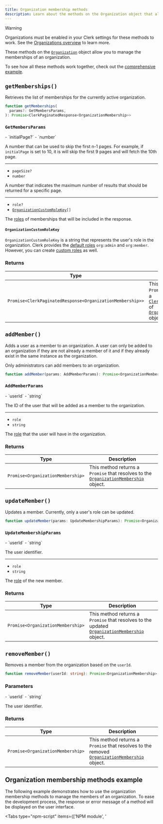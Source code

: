 ```yaml
---
title: Organization membership methods
description: Learn about the methods on the Organization object that allow you to manage the members of an organization.
---
```


> [!WARNING]
> Organizations must be enabled in your Clerk settings for these methods to work. See the [Organizations overview](/docs/organizations/overview#enable-organizations-in-your-application) to learn more.

These methods on the [`Organization`](/docs/references/javascript/organization/organization) object allow you to manage the memberships of an organization.

To see how all these methods work together, check out the [comprehensive example](#organization-membership-methods-example).

## `getMemberships()`

Retrieves the list of memberships for the currently active organization.

```typescript
function getMemberships(
  params?: GetMembersParams,
): Promise<ClerkPaginatedResponse<OrganizationMembership>>
```

### `GetMembersParams`

<Properties>
  - `initialPage?`
  - `number`

  A number that can be used to skip the first n-1 pages. For example, if `initialPage` is set to 10, it is will skip the first 9 pages and will fetch the 10th page.

  ---

  - `pageSize?`
  - `number`

  A number that indicates the maximum number of results that should be returned for a specific page.

  ---

  - `role?`
  - <code>[OrganizationCustomRoleKey](#organization-custom-role-key)\[]</code>

  The [roles](/docs/organizations/roles-permissions) of memberships that will be included in the response.
</Properties>

#### `OrganizationCustomRoleKey`

`OrganizationCustomRoleKey` is a string that represents the user's role in the organization. Clerk provides the [default roles](/docs/organizations/roles-permissions#default-roles) `org:admin` and `org:member`. However, you can create [custom roles](/docs/organizations/create-roles-permissions) as well.

### Returns

| Type | Description |
| - | - |
| `Promise<ClerkPaginatedResponse<OrganizationMembership>>` | This method returns a `Promise` that resolves to a [`ClerkPaginatedResponse`][pag-ref] of [`OrganizationMembership`][org-mem-ref] objects. |

## `addMember()`

Adds a user as a member to an organization. A user can only be added to an organization if they are not already a member of it and if they already exist in the same instance as the organization.

Only administrators can add members to an organization.

```typescript
function addMember(params: AddMemberParams): Promise<OrganizationMembership>
```

### `AddMemberParams`

<Properties>
  - `userId`
  - `string`

  The ID of the user that will be added as a member to the organization.

  ---

  - `role`
  - `string`

  The [role](/docs/organizations/roles-permissions) that the user will have in the organization.
</Properties>

### Returns

| Type | Description |
| - | - |
| `Promise<OrganizationMembership>` | This method returns a `Promise` that resolves to the [`OrganizationMembership`][org-mem-ref] object. |

## `updateMember()`

Updates a member. Currently, only a user's role can be updated.

```typescript
function updateMember(params: UpdateMembershipParams): Promise<OrganizationMembership>
```

### `UpdateMembershipParams`

<Properties>
  - `userId`
  - `string`

  The user identifier.

  ---

  - `role`
  - `string`

  The [role](/docs/organizations/roles-permissions) of the new member.
</Properties>

### Returns

| Type | Description |
| - | - |
| `Promise<OrganizationMembership>` | This method returns a `Promise` that resolves to the updated [`OrganizationMembership`][org-mem-ref] object. |

## `removeMember()`

Removes a member from the organization based on the `userId`.

```typescript
function removeMember(userId: string): Promise<OrganizationMembership>
```

### Parameters

<Properties>
  - `userId`
  - `string`

  The user identifier.
</Properties>

### Returns

| Type | Description |
| - | - |
| `Promise<OrganizationMembership>` | This method returns a `Promise` that resolves to the removed [`OrganizationMembership`][org-mem-ref] object. |

## Organization membership methods example

The following example demonstrates how to use the organization membership methods to manage the members of an organization. To ease the development process, the response or error message of a method will be displayed on the user interface.

<Tabs type="npm-script" items={['NPM module', '<script>']}>
  <Tab>
    For the following example, your HTML file should look like this:

    ```html {{ filename: 'index.html' }}
    <!doctype html>
    <html lang="en">
      <head>
        <meta charset="UTF-8" />
        <link rel="icon" type="image/svg+xml" href="/vite.svg" />
        <meta name="viewport" content="width=device-width, initial-scale=1.0" />
        <title>Clerk + JavaScript App</title>
        <style>
          /* Style for the table */
          table {
            border-collapse: collapse; /* Collapse borders into a single border */
            border: 1px solid black; /* Border for the entire table */
          }

          /* Style for table cells */
          td,
          th {
            border: 1px solid black; /* Border for each cell */
            padding: 2px; /* Optional: Add padding to cells */
          }
        </style>
      </head>
      <body>
        <div id="app"></div>

        <p id="error-container" hidden>
          Error:
          <span id="error-message"></span>
        </p>

        <h2>Memberships List</h2>
        <table id="memberships_table">
          <thead>
            <tr>
              <th>User ID</th>
              <th>Identifier</th>
              <th>Role</th>
              <th id="update-role-head" hidden>Update role</th>
              <th id="remove-member-head" hidden>Remove member</th>
            </tr>
          </thead>
          <tbody id="memberships_table_body"></tbody>
        </table>

        <div id="add-member-container">
          <h2>Add member</h2>
          <input id="member-user-id" placeholder="Enter member's user ID" />
          <button id="add-member">Add member</button>
        </div>

        <h2>Response:</h2>
        <pre id="response"></pre>

        <script type="module" src="/main.js"></script>
      </body>
    </html>
    ```

    And your JavaScript file should look like this:

    ```js {{ filename: 'main.js', mark: [13, 41, 58, 75] }}
    import { Clerk } from '@clerk/clerk-js'

    // Initialize Clerk with your Clerk publishable key
    const clerk = new Clerk('{{pub_key}}')
    await clerk.load()

    if (clerk.user) {
      // Check for an active organization
      if (clerk.organization) {
        // Render list of organization memberships
        async function renderMemberships(organization, isAdmin) {
          try {
            const { data } = await organization.getMemberships()

            const memberships = data
            console.log(`getMemberships:`, memberships)

            memberships.map((membership) => {
              const membershipTable = document.getElementById('memberships_table')
              const row = membershipTable.insertRow()
              row.insertCell().textContent = membership.publicUserData.userId
              row.insertCell().textContent = membership.publicUserData.identifier
              row.insertCell().textContent = membership.role

              // Add administrative actions:
              // Add and remove a member, and update a member's role.
              if (isAdmin) {
                // Show add, update, remove member buttons
                document.getElementById('add-member-container').removeAttribute('hidden')
                document.getElementById('update-role-head').removeAttribute('hidden')
                document.getElementById('remove-member-head').removeAttribute('hidden')

                // Get the user ID of the member
                const userId = membership.publicUserData.userId

                // Update a member's role
                const updateBtn = document.createElement('button')
                updateBtn.textContent = 'Change role'
                updateBtn.addEventListener('click', async function (e) {
                  e.preventDefault()
                  const role = membership.role === 'org:admin' ? 'org:member' : 'org:admin'
                  await organization
                    .updateMember({ userId, role })
                    .then((res) => {
                      document.getElementById('response').innerHTML = JSON.stringify(res)
                    })
                    .catch((error) => {
                      document.getElementById('error-container').removeAttribute('hidden')
                      document.getElementById('error-message').innerHTML = error.errors[0].longMessage
                      console.log('An error occurred:', error.errors)
                    })
                })
                row.insertCell().appendChild(updateBtn)

                // Remove a member
                const removeBtn = document.createElement('button')
                removeBtn.textContent = 'Remove'
                removeBtn.addEventListener('click', async function (e) {
                  e.preventDefault()
                  await organization
                    .removeMember(userId)
                    .then((res) => {
                      document.getElementById('response').innerHTML = JSON.stringify(res)
                    })
                    .catch((error) => {
                      document.getElementById('error-container').removeAttribute('hidden')
                      document.getElementById('error-message').innerHTML = error.errors[0].longMessage
                      console.log('An error occurred:', error.errors)
                    })
                })
                row.insertCell().appendChild(removeBtn)

                // Add a new member to the organization
                document.getElementById('add-member').addEventListener('click', () => {
                  const userId = document.getElementById('member-user-id').value

                  organization
                    .addMember({ userId, role: 'org:member' })
                    .then((res) => {
                      document.getElementById('response').innerHTML = JSON.stringify(res)
                    })
                    .catch((error) => {
                      document.getElementById('error-container').removeAttribute('hidden')
                      document.getElementById('error-message').innerHTML = error.errors[0].longMessage
                      console.log('An error occurred:', error.errors)
                    })
                })
              }
            })
          } catch (error) {
            document.getElementById('error-container').removeAttribute('hidden')
            document.getElementById('error-message').innerHTML = error.errors[0].longMessage
            console.log('An error occurred:', error.errors)
          }
        }

        /**
         * Checks if a user is an admin of the
         * currently active organization and
         * renders the organization's memberships.
         */
        async function checkAdminAndRenderMemberships() {
          const organizationId = clerk.organization.id

          const { data } = await clerk.user.getOrganizationMemberships()

          const organizationMemberships = data

          const currentMembership = organizationMemberships.find(
            (membership) => membership.organization.id === organizationId,
          )
          const currentOrganization = currentMembership.organization

          if (!currentOrganization) {
            return
          }
          const isAdmin = currentMembership.role === 'org:admin'

          console.log(`Organization:`, currentOrganization)

          renderMemberships(currentOrganization, isAdmin)
        }

        checkAdminAndRenderMemberships()
      } else {
        // If there is no active organization,
        // mount Clerk's <OrganizationSwitcher />
        // to allow the user to set an organization as active
        document.getElementById('app').innerHTML = `
          <h2>Select an organization to set it as active</h2>
          <div id="org-switcher"></div>
        `

        const orgSwitcherDiv = document.getElementById('org-switcher')

        clerk.mountOrganizationSwitcher(orgSwitcherDiv)
      }
    } else {
      document.getElementById('app').innerHTML = `
        <div id="sign-in"></div>
      `

      const signInDiv = document.getElementById('sign-in')

      clerk.mountSignIn(signInDiv)
    }
    ```
  </Tab>

  <Tab>
    ```html {{ filename: 'index.html', mark: [74, 102, 120, 138] }}
    <!doctype html>
    <html lang="en">
      <head>
        <meta charset="UTF-8" />
        <link rel="icon" type="image/svg+xml" href="/vite.svg" />
        <meta name="viewport" content="width=device-width, initial-scale=1.0" />
        <title>Clerk + JavaScript App</title>
        <style>
          /* Style for the table */
          table {
            border-collapse: collapse; /* Collapse borders into a single border */
            border: 1px solid black; /* Border for the entire table */
          }

          /* Style for table cells */
          td,
          th {
            border: 1px solid black; /* Border for each cell */
            padding: 2px; /* Optional: Add padding to cells */
          }
        </style>
      </head>
      <body>
        <div id="app"></div>

        <p id="error-container" hidden>
          Error:
          <span id="error-message"></span>
        </p>

        <h2>Memberships List</h2>
        <table id="memberships_table">
          <thead>
            <tr>
              <th>User ID</th>
              <th>Identifier</th>
              <th>Role</th>
              <th id="update-role-head" hidden>Update role</th>
              <th id="remove-member-head" hidden>Remove member</th>
            </tr>
          </thead>
          <tbody id="memberships_table_body"></tbody>
        </table>

        <div id="add-member-container">
          <h2>Add member</h2>
          <input id="member-user-id" placeholder="Enter member's user ID" />
          <button id="add-member">Add member</button>
        </div>

        <h2>Response:</h2>
        <pre id="response"></pre>

        <!-- Initialize Clerk with your
        Clerk Publishable key and Frontend API URL -->
        <script
          async
          crossorigin="anonymous"
          data-clerk-publishable-key="{{pub_key}}"
          src="https://{{fapi_url}}/npm/@clerk/clerk-js@latest/dist/clerk.browser.js"
          type="text/javascript"
        ></script>

        <script>
          window.addEventListener('load', async function () {
            await Clerk.load()

            if (Clerk.user) {
              // Check for an active organization
              if (Clerk.organization) {
                // Render list of organization memberships
                async function renderMemberships(organization, isAdmin) {
                  try {
                    const { data } = await organization.getMemberships()

                    const memberships = data
                    console.log(`getMemberships:`, memberships)

                    memberships.map((membership) => {
                      const membershipTable = document.getElementById('memberships_table')
                      const row = membershipTable.insertRow()
                      row.insertCell().textContent = membership.publicUserData.userId
                      row.insertCell().textContent = membership.publicUserData.identifier
                      row.insertCell().textContent = membership.role

                      // Add administrative actions:
                      // Add and remove a member, and update a member's role.
                      if (isAdmin) {
                        // Show add, update, remove member buttons
                        document.getElementById('add-member-container').removeAttribute('hidden')
                        document.getElementById('update-role-head').removeAttribute('hidden')
                        document.getElementById('remove-member-head').removeAttribute('hidden')

                        // Get the user ID of the member
                        const userId = membership.publicUserData.userId

                        // Update a member's role
                        const updateBtn = document.createElement('button')
                        updateBtn.textContent = 'Change role'
                        updateBtn.addEventListener('click', async function (e) {
                          e.preventDefault()
                          const role = membership.role === 'org:admin' ? 'org:member' : 'org:admin'
                          await organization
                            .updateMember({ userId, role })
                            .then((res) => {
                              document.getElementById('response').innerHTML = JSON.stringify(res)
                            })
                            .catch((error) => {
                              document.getElementById('error-container').removeAttribute('hidden')
                              document.getElementById('error-message').innerHTML =
                                error.errors[0].longMessage
                              console.log('An error occurred:', error.errors)
                            })
                        })
                        row.insertCell().appendChild(updateBtn)

                        // Remove a member
                        const removeBtn = document.createElement('button')
                        removeBtn.textContent = 'Remove'
                        removeBtn.addEventListener('click', async function (e) {
                          e.preventDefault()
                          await organization
                            .removeMember(userId)
                            .then((res) => {
                              document.getElementById('response').innerHTML = JSON.stringify(res)
                            })
                            .catch((error) => {
                              document.getElementById('error-container').removeAttribute('hidden')
                              document.getElementById('error-message').innerHTML =
                                error.errors[0].longMessage
                              console.log('An error occurred:', error.errors)
                            })
                        })
                        row.insertCell().appendChild(removeBtn)

                        // Add a new member to the organization
                        document.getElementById('add-member').addEventListener('click', () => {
                          const userId = document.getElementById('member-user-id').value

                          organization
                            .addMember({ userId, role: 'org:member' })
                            .then((res) => {
                              document.getElementById('response').innerHTML = JSON.stringify(res)
                            })
                            .catch((error) => {
                              document.getElementById('error-container').removeAttribute('hidden')
                              document.getElementById('error-message').innerHTML =
                                error.errors[0].longMessage
                              console.log('An error occurred:', error.errors)
                            })
                        })
                      }
                    })
                  } catch (error) {
                    document.getElementById('error-container').removeAttribute('hidden')
                    document.getElementById('error-message').innerHTML = error.errors[0].longMessage
                    console.log('An error occurred:', error.errors)
                  }
                }

                /**
                 * Checks if a user is an admin of the
                 * currently active organization and
                 * renders the organization's memberships.
                 */
                async function checkAdminAndRenderMemberships() {
                  const organizationId = Clerk.organization.id

                  const { data } = await Clerk.user.getOrganizationMemberships()

                  const organizationMemberships = data

                  const currentMembership = organizationMemberships.find(
                    (membership) => membership.organization.id === organizationId,
                  )
                  const currentOrganization = currentMembership.organization

                  if (!currentOrganization) {
                    return
                  }
                  const isAdmin = currentMembership.role === 'org:admin'

                  console.log(`Organization:`, currentOrganization)

                  renderMemberships(currentOrganization, isAdmin)
                }

                checkAdminAndRenderMemberships()
              } else {
                // If there is no active organization,
                // mount Clerk's <OrganizationSwitcher />
                // to allow the user to set an organization as active
                document.getElementById('app').innerHTML = `
                  <h2>Select an organization to set it as active</h2>
                  <div id="org-switcher"></div>
                `

                const orgSwitcherDiv = document.getElementById('org-switcher')

                Clerk.mountOrganizationSwitcher(orgSwitcherDiv)
              }
            } else {
              document.getElementById('app').innerHTML = `
                <div id="sign-in"></div>
              `

              const signInDiv = document.getElementById('sign-in')

              Clerk.mountSignIn(signInDiv)
            }
          })
        </script>
      </body>
    </html>
    ```
  </Tab>
</Tabs>

[pag-ref]: /docs/references/javascript/types/clerk-paginated-response

[org-mem-ref]: /docs/references/javascript/organization-membership
